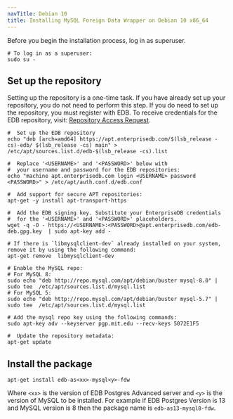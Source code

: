 ```yaml
---
navTitle: Debian 10
title: Installing MySQL Foreign Data Wrapper on Debian 10 x86_64
---
```


Before you begin the installation process, log in as superuser.

```shell
# To log in as a superuser:
sudo su -
```

## Set up the repository

Setting up the repository is a one-time task. If you have already set up your repository, you do not need to perform this step. If you do need to set up the repository, you must register with EDB. To receive credentials for the EDB repository, visit: [Repository Access Request](https://www.enterprisedb.com/repository-access-request).

```shell
#  Set up the EDB repository
echo "deb [arch=amd64] https://apt.enterprisedb.com/$(lsb_release -cs)-edb/ $(lsb_release -cs) main" > /etc/apt/sources.list.d/edb-$(lsb_release -cs).list

#  Replace '<USERNAME>' and '<PASSWORD>' below with
#  your username and password for the EDB repositories:
echo "machine apt.enterprisedb.com login <USERNAME> password <PASSWORD>" > /etc/apt/auth.conf.d/edb.conf

#  Add support for secure APT repositories:
apt-get -y install apt-transport-https

#  Add the EDB signing key. Substitute your EnterpriseDB credentials
#  for the '<USERNAME>' and '<PASSWORD>' placeholders.
wget -q -O - https://<USERNAME>:<PASSWORD>@apt.enterprisedb.com/edb-deb.gpg.key  | sudo apt-key add -

# If there is `libmysqlclient-dev` already installed on your system, remove it by using the following command:
apt-get remove  libmysqlclient-dev

# Enable the MySQL repo:
# For MySQL 8:
sudo echo "deb http://repo.mysql.com/apt/debian/buster mysql-8.0" | sudo tee  /etc/apt/sources.list.d/mysql.list
# For MySQL 5:
sudo echo "deb http://repo.mysql.com/apt/debian/buster mysql-5.7" | sudo tee  /etc/apt/sources.list.d/mysql.list

# Add the mysql repo key using the following commands:
sudo apt-key adv --keyserver pgp.mit.edu --recv-keys 5072E1F5

#  Update the repository metadata:
apt-get update
```

## Install the package

```shell
apt-get install edb-as<xx>-mysql<y>-fdw
```

Where `<xx>` is the version of EDB Postgres Advanced server and `<y>` is the version of MySQL to be installed. For example if EDB Postgres Version is 13 and MySQL version is 8 then the package name is `edb-as13-mysql8-fdw`.
